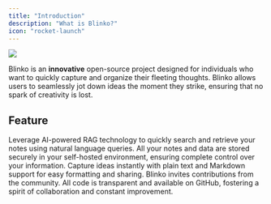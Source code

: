 ```yaml
---
title: "Introduction"
description: "What is Blinko?"
icon: "rocket-launch"
---
```

<img className="rounded-2xl" src="/images/home.webp" />

Blinko is an **innovative** open-source project designed for individuals who want to quickly capture and organize their fleeting thoughts. Blinko allows users to seamlessly jot down ideas the moment they strike, ensuring that no spark of creativity is lost.

## Feature

<CardGroup>
  <Card title="AI-Enhanced Note Retrieval" icon="microchip-ai">
    Leverage AI-powered RAG technology to quickly search and retrieve your notes using natural language queries.
  </Card>

  <Card title="Data Ownership" icon="binary-lock">
   All your notes and data are stored securely in your self-hosted environment, ensuring complete control over your information.
  </Card>

  <Card title="Efficient and Fast" icon="rocket-launch">
   Capture ideas instantly with plain text and Markdown support for easy formatting and sharing.
  </Card>

  <Card title="Open for Collaboration" icon="github">
     Blinko invites contributions from the community. All code is transparent and available on GitHub, fostering a spirit of collaboration and constant improvement.
  </Card>
</CardGroup>